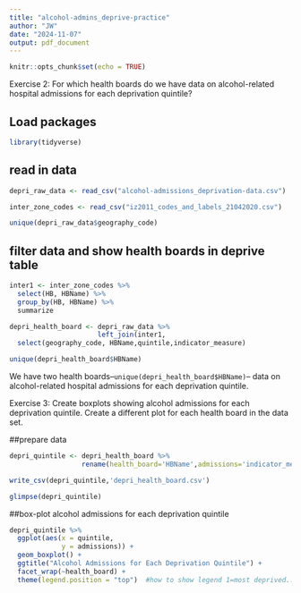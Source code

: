 ```yaml
---
title: "alcohol-admins_deprive-practice"
author: "JW"
date: "2024-11-07"
output: pdf_document
---
```


```r
knitr::opts_chunk$set(echo = TRUE)
```

Exercise 2: For which health boards do we have data on alcohol-related hospital admissions for each deprivation quintile? 


## Load packages

```r
library(tidyverse)
```

## read in data

```r
depri_raw_data <- read_csv("alcohol-admissions_deprivation-data.csv") 

inter_zone_codes <- read_csv("iz2011_codes_and_labels_21042020.csv") 

unique(depri_raw_data$geography_code)

```

## filter data and show health boards in deprive table
```r
inter1 <- inter_zone_codes %>% 
  select(HB, HBName) %>% 
  group_by(HB, HBName) %>% 
  summarize

depri_health_board <- depri_raw_data %>% 
                      left_join(inter1,                                                                              by = c('geography_code' = 'HB')) %>% 
  select(geography_code, HBName,quintile,indicator_measure)

unique(depri_health_board$HBName)

```
We have two health boards--`unique(depri_health_board$HBName)`-- data on alcohol-related hospital admissions for each deprivation quintile.

Exercise 3: Create boxplots showing alcohol admissions for each deprivation quintile. Create a different plot for each health board in the data set. 

##prepare data

```r
depri_quintile <- depri_health_board %>% 
                  rename(health_board='HBName',admissions='indicator_measure') 

write_csv(depri_quintile,'depri_health_board.csv')

glimpse(depri_quintile)

```

##box-plot alcohol admissions for each deprivation quintile
```r
depri_quintile %>%                          
  ggplot(aes(x = quintile,             
             y = admissions)) +    
  geom_boxplot() +               
  ggtitle("Alcohol Admissions for Each Deprivation Quintile") +
  facet_wrap(~health_board) +
  theme(legend.position = "top")  #how to show legend 1=most deprived...
```


